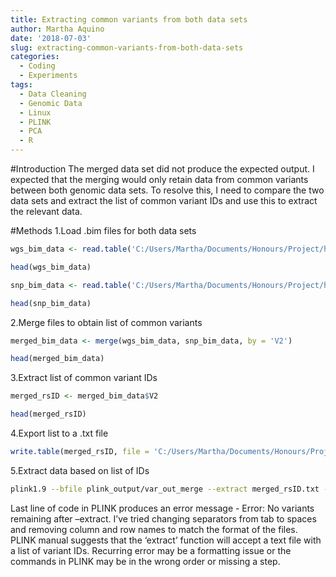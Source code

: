 ```yaml
---
title: Extracting common variants from both data sets
author: Martha Aquino
date: '2018-07-03'
slug: extracting-common-variants-from-both-data-sets
categories:
  - Coding
  - Experiments
tags:
  - Data Cleaning
  - Genomic Data
  - Linux
  - PLINK
  - PCA
  - R
---
```


#Introduction
The merged data set did not produce the expected output. I expected that the merging would only retain data from common variants between both genomic data sets. To resolve this, I need to compare the two data sets and extract the list of common variant IDs and use this to extract the relevant data. 

#Methods
1.Load .bim files for both data sets 
```r
wgs_bim_data <- read.table('C:/Users/Martha/Documents/Honours/Project/honours.project/Data/NI_wgs_merged_snps.bim', header = F)

head(wgs_bim_data)
```

```r
snp_bim_data <- read.table('C:/Users/Martha/Documents/Honours/Project/honours.project/Data/NImerged.impute2.chrAllX.2014-Oct-02.bim', header = F)

head(snp_bim_data)
```

2.Merge files to obtain list of common variants 
```r
merged_bim_data <- merge(wgs_bim_data, snp_bim_data, by = 'V2')

head(merged_bim_data)
```

3.Extract list of common variant IDs
```r
merged_rsID <- merged_bim_data$V2

head(merged_rsID)
```

4.Export list to a .txt file 
```r
write.table(merged_rsID, file = 'C:/Users/Martha/Documents/Honours/Project/honours.project/Data/merged_rsID.txt', sep = "\t", row.names = F, col.names = F)
```

5.Extract data based on list of IDs 
```bash
plink1.9 --bfile plink_output/var_out_merge --extract merged_rsID.txt --make-bed --out plink_output/merged_common_data
```

Last line of code in PLINK produces an error message - Error: No variants remaining after --extract. I've tried changing separators from tab to spaces and removing column and row names to match the format of the files. PLINK manual suggests that the 'extract' function will accept a text file with a list of variant IDs. Recurring error may be a formatting issue or the commands in PLINK may be in the wrong order or missing a step. 

